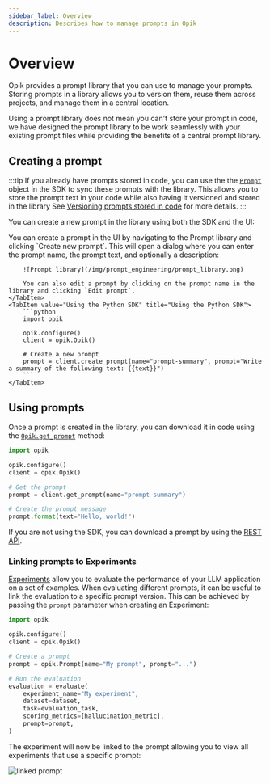 ```yaml
---
sidebar_label: Overview
description: Describes how to manage prompts in Opik
---
```



# Overview

Opik provides a prompt library that you can use to manage your prompts. Storing prompts in a library allows you to version them, reuse them across projects, and manage them in a central location.

Using a prompt library does not mean you can't store your prompt in code, we have designed the prompt library to be work seamlessly with your existing prompt files while providing the benefits of a central prompt library.

## Creating a prompt

:::tip
If you already have prompts stored in code, you can use the the [`Prompt`](https://www.comet.com/docs/opik/python-sdk-reference/library/Prompt.html) object in the SDK to sync these prompts with the library.
This allows you to store the prompt text in your code while also having it versioned and stored in the library
See [Versioning prompts stored in code](/prompt_engineering/managing_prompts_in_code.mdx) for more details.
:::

You can create a new prompt in the library using both the SDK and the UI:

<Tabs>
    <TabItem value="Using the UI" title="Using the UI">
        You can create a prompt in the UI by navigating to the Prompt library and clicking `Create new prompt`. This will open a dialog where you can enter the prompt name, the prompt text, and optionally a description:

        ![Prompt library](/img/prompt_engineering/prompt_library.png)

        You can also edit a prompt by clicking on the prompt name in the library and clicking `Edit prompt`.
    </TabItem>
    <TabItem value="Using the Python SDK" title="Using the Python SDK">
        ```python
        import opik

        opik.configure()
        client = opik.Opik()

        # Create a new prompt
        prompt = client.create_prompt(name="prompt-summary", prompt="Write a summary of the following text: {{text}}")
        ```
    </TabItem>

</Tabs>

## Using prompts

Once a prompt is created in the library, you can download it in code using the [`Opik.get_prompt`](https://www.comet.com/docs/opik/python-sdk-reference/Opik.html#opik.Opik.get_prompt) method:

```python
import opik

opik.configure()
client = opik.Opik()

# Get the prompt
prompt = client.get_prompt(name="prompt-summary")

# Create the prompt message
prompt.format(text="Hello, world!")
```

If you are not using the SDK, you can download a prompt by using the [REST API](/reference/rest_api/retrieve-prompt-version.api.mdx).

### Linking prompts to Experiments

[Experiments](/evaluation/evaluate_your_llm.md) allow you to evaluate the performance of your LLM application on a set of examples. When evaluating
different prompts, it can be useful to link the evaluation to a specific prompt version. This can be achieved by passing the `prompt` parameter when
creating an Experiment:

```python
import opik

opik.configure()
client = opik.Opik()

# Create a prompt
prompt = opik.Prompt(name="My prompt", prompt="...")

# Run the evaluation
evaluation = evaluate(
    experiment_name="My experiment",
    dataset=dataset,
    task=evaluation_task,
    scoring_metrics=[hallucination_metric],
    prompt=prompt,
)
```

The experiment will now be linked to the prompt allowing you to view all experiments that use a specific prompt:

![linked prompt](/img/evaluation/linked_prompt.png)
